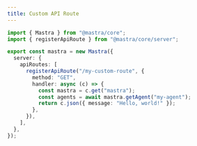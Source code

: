 ---
title: Custom API Route
---

```typescript showLineNumbers
import { Mastra } from "@mastra/core";
import { registerApiRoute } from "@mastra/core/server";

export const mastra = new Mastra({
  server: {
    apiRoutes: [
      registerApiRoute("/my-custom-route", {
        method: "GET",
        handler: async (c) => {
          const mastra = c.get("mastra");
          const agents = await mastra.getAgent("my-agent");
          return c.json({ message: "Hello, world!" });
        },
      }),
    ],
  },
});
```
